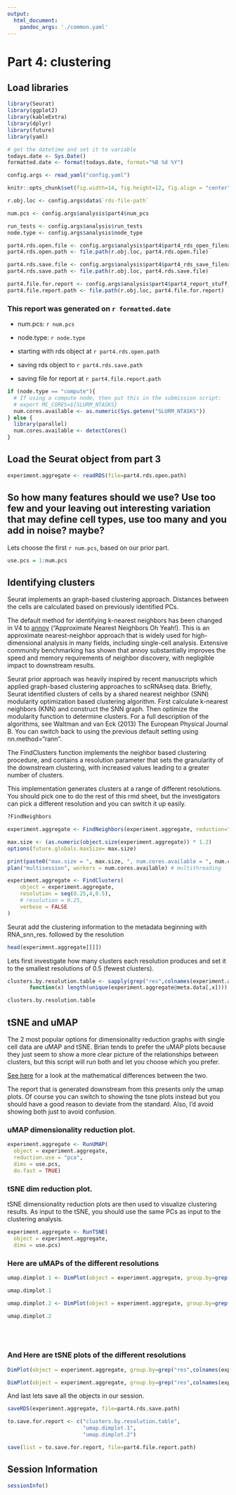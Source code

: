 ```yaml
---
output:
  html_document:
    pandoc_args: './common.yaml'
---
```


# Part 4: clustering

## Load libraries
```r
library(Seurat)
library(ggplot2)
library(kableExtra)
library(dplyr)
library(future)
library(yaml)
```

```r
# get the datetime and set it to variable
todays.date <- Sys.Date()
formatted.date <- format(todays.date, format="%B %d %Y")

config.args <- read_yaml("config.yaml")
```

```r
knitr::opts_chunk$set(fig.width=14, fig.height=12, fig.align = "center") 
```


```r
r.obj.loc <- config.args$data$`rds-file-path`

num.pcs <- config.args$analysis$part4$num_pcs

run_tests <- config.args$analysis$run_tests
node.type <- config.args$analysis$node_type

part4.rds.open.file <- config.args$analysis$part4$part4_rds_open_filename
part4.rds.open.path <- file.path(r.obj.loc, part4.rds.open.file)

part4.rds.save.file <- config.args$analysis$part4$part4_rds_save_filename
part4.rds.save.path <- file.path(r.obj.loc, part4.rds.save.file)

part4.file.for.report <- config.args$analysis$part4$part4_report_stuff_filename
part4.file.report.path <- file.path(r.obj.loc, part4.file.for.report)
```

### This report was generated on `r formatted.date`

* num.pcs: `r num.pcs`
* node.type: `r node.type`

* starting with rds object at `r part4.rds.open.path`
* saving rds object to `r part4.rds.save.path`
* saving file for report at `r part4.file.report.path`

```r
if (node.type == "compute"){
  # If using a compute node, then put this in the submission script:
  # export MC_CORES=${SLURM_NTASKS}
  num.cores.available <- as.numeric(Sys.getenv("SLURM_NTASKS"))
} else {
  library(parallel) 
  num.cores.available <- detectCores() 
}
```

## Load the Seurat object from part 3

```r
experiment.aggregate <- readRDS(file=part4.rds.open.path)
```


## So how many features should we use? Use too few and your leaving out interesting variation that may define cell types, use too many and you add in noise? maybe?

Lets choose the first `r num.pcs`, based on our prior part.

```r
use.pcs = 1:num.pcs
```

## Identifying clusters

Seurat implements an graph-based clustering approach. Distances between the cells are calculated based on previously identified PCs. 

The default method for identifying k-nearest neighbors has been changed in V4 to [annoy](https://github.com/spotify/annoy) ("Approximate Nearest Neighbors Oh Yeah!). This is an approximate nearest-neighbor approach that is widely used for high-dimensional analysis in many fields, including single-cell analysis. Extensive community benchmarking has shown that annoy substantially improves the speed and memory requirements of neighbor discovery, with negligible impact to downstream results. 



Seurat prior approach was heavily inspired by recent manuscripts which applied graph-based clustering approaches to scRNAseq data. Briefly, Seurat identified clusters of cells by a shared nearest neighbor (SNN) modularity optimization based clustering algorithm. First calculate k-nearest neighbors (KNN) and construct the SNN graph. Then optimize the modularity function to determine clusters. For a full description of the algorithms, see Waltman and van Eck (2013) The European Physical Journal B. You can switch back to using the previous default setting using nn.method="rann".


The FindClusters function implements the neighbor based clustering procedure, and contains a resolution parameter that sets the granularity of the downstream clustering, with increased values leading to a greater number of clusters. 

This implementation generates clusters at a range of different resolutions. You should pick one to do the rest of this rmd sheet, but the investigators can pick a different resolution and you can switch it up easily.

```r
?FindNeighbors
```

```r
experiment.aggregate <- FindNeighbors(experiment.aggregate, reduction="pca", dims = use.pcs)

max.size <- (as.numeric(object.size(experiment.aggregate)) * 1.2)
options(future.globals.maxSize= max.size)

print(paste0("max.size = ", max.size, ", num.cores.available = ", num.cores.available))
plan("multisession", workers = num.cores.available) # multithreading

experiment.aggregate <- FindClusters(
    object = experiment.aggregate,
    resolution = seq(0.25,4,0.5),
    # resolution = 0.25,
    verbose = FALSE
)
```


Seurat add the clustering information to the metadata beginning with RNA_snn_res. followed by the resolution

```r
head(experiment.aggregate[[]])
```


Lets first investigate how many clusters each resolution produces and set it to the smallest resolutions of 0.5 (fewest clusters).

```r
clusters.by.resolution.table <- sapply(grep("res",colnames(experiment.aggregate@meta.data),value = TRUE),
       function(x) length(unique(experiment.aggregate@meta.data[,x]))) %>% kable(caption = "Number of clusters by resolution", col.names = "Number of clusters", jalign = "c") %>% kable_styling()

clusters.by.resolution.table
```


## tSNE and uMAP
The 2 most popular options for dimensionality reduction graphs with single cell data are uMAP and tSNE. Brian tends to prefer the uMAP plots because they just seem to show a more clear picture of the relationships between clusters, but this script will run both and let you choose which you prefer. 

[See here](https://towardsdatascience.com/tsne-vs-umap-global-structure-4d8045acba17) for a look at the mathematical differences between the two.

The report that is generated downstream from this presents only the umap plots. Of course you can switch to showing the tsne plots instead but you should have a good reason to deviate from the standard. Also, I'd avoid showing both just to avoid confusion. 


### uMAP dimensionality reduction plot.

```r
experiment.aggregate <- RunUMAP(
  object = experiment.aggregate,
  reduction.use = "pca",
  dims = use.pcs,
  do.fast = TRUE)
```


### tSNE dim reduction plot.

tSNE dimensionality reduction plots are then used to visualize clustering results. As input to the tSNE, you should use the same PCs as input to the clustering analysis.

```r
experiment.aggregate <- RunTSNE(
  object = experiment.aggregate,
  dims = use.pcs)
```

### Here are uMAPs of the different resolutions
```r
umap.dimplot.1 <- DimPlot(object = experiment.aggregate, group.by=grep("res",colnames(experiment.aggregate@meta.data),value = TRUE)[1:4], ncol=2 , pt.size=1.0, reduction = "umap", label = T)

umap.dimplot.1
```

```r
umap.dimplot.2 <- DimPlot(object = experiment.aggregate, group.by=grep("res",colnames(experiment.aggregate@meta.data),value = TRUE)[5:8], ncol=2 , pt.size=1.0, reduction = "umap", label = T)

umap.dimplot.2
```


<br/>
<br/>

### And Here are tSNE plots of the different resolutions

```r
DimPlot(object = experiment.aggregate, group.by=grep("res",colnames(experiment.aggregate@meta.data),value = TRUE)[1:4], ncol=2 , pt.size=1.0, reduction = "tsne", label = T)
```

```r
DimPlot(object = experiment.aggregate, group.by=grep("res",colnames(experiment.aggregate@meta.data),value = TRUE)[5:8], ncol=2 , pt.size=1.0, reduction = "tsne", label = T)
```
And last lets save all the objects in our session.
```r
saveRDS(experiment.aggregate, file=part4.rds.save.path)

to.save.for.report <- c("clusters.by.resolution.table",
                        "umap.dimplot.1",
                        "umap.dimplot.2")

save(list = to.save.for.report, file=part4.file.report.path)


```

## Session Information
```r
sessionInfo()
```
